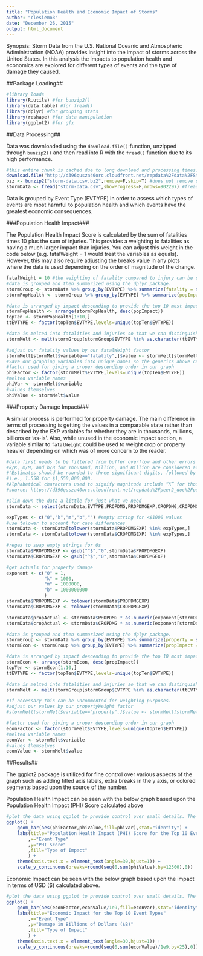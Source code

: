 ```yaml
---
title: "Population Health and Economic Impact of Storms"
author: "clesiemo3"
date: "December 26, 2015"
output: html_document
---
```


Synopsis: Storm Data from the U.S. National Oceanic and Atmospheric Adiministration (NOAA) provides insight into the impact of storms across the United States. In this analysis the impacts to population health and economics are explored for different types of events and the type of damage they caused.

##Package Loading##

```r
#library loads
library(R.utils) #for bunzip2()
library(data.table) #for fread()
library(dplyr) #for grouping stats
library(reshape) #for data manipulation
library(ggplot2) #for gfx
```

##Data Processing##

Data was downloaded using the `download.file()` function, unzipped through `bunzip2()` and then read into R with the `fread()` function due to its high performance.

```r
#this entire chunk is cached due to long download and processing times.
download.file("http://d396qusza40orc.cloudfront.net/repdata%2Fdata%2FStormData.csv.bz2","storm-data.csv.bz2")
bzz <- bunzip2("storm-data.csv.bz2",remove=F,skip=T) #does not remove source file and skips the unzip if already exists.
stormData <- fread("storm-data.csv",showProgress=F,nrows=902297) #fread makes the file size and load time managable. No need to show progress for a static document
```

Data is grouped by Event Type (EVTYPE) in order to assess which types of events are most harmful to population health and which events have the greatest economic consequences.

###Population Health Impact###

The Population Health Impact Score is calculated by the sum of fatalities times 10 plus the sum of injuries. This provides a weighting to fatalities as having a much larger impact than injuries. You can adjust this weight in the code below (e.g. fatalWeight = 1 would treat the variables as equals). However, this may also require adjusting the breaks value in any plots where the data is used depending on the order of magnitude of the change.

```r
fatalWeight = 10 #the weighting of fatality compared to injury can be set here.
#data is grouped and then summarized using the dplyr package.
stormGroup <- stormData %>% group_by(EVTYPE) %>% summarize(fatality = sum(FATALITIES),injury = sum(INJURIES))
stormPopHealth <- stormGroup %>% group_by(EVTYPE) %>% summarize(popImpact = sum(fatality*fatalWeight+injury))

#data is arranged by impact descending to provide the top 10 most impactful event types for use in graphing.
stormPopHealth <- arrange(stormPopHealth, desc(popImpact))
topTen <- stormPopHealth[1:10,]
ttEVTYPE <- factor(topTen$EVTYPE,levels=unique(topTen$EVTYPE))

#data is melted into fatalities and injuries so that we can distinguish between them by color in our graph
stormMelt <- melt(stormGroup[stormGroup$EVTYPE %in% as.character(ttEVTYPE),],id.vars="EVTYPE")

#adjust our fatality values by our fatalWeight factor
stormMelt[stormMelt$variable=="fatality",]$value <- stormMelt[stormMelt$variable=="fatality",]$value*fatalWeight
#Save our graphing variables into unique names so the generics above can be reused.
#factor used for giving a proper descending order in our graph
phiFactor <- factor(stormMelt$EVTYPE,levels=unique(topTen$EVTYPE))
#melted variable names
phiVar <- stormMelt$variable
#values themselves
phiValue <- stormMelt$value
```

###Property Damage Impact###

A similar process is performed for property damage. The main difference in terms of processing is getting the values in a comparable state rather than described by the EXP variables for whether they are in thousands, millions, billions or 'as-is'. Also, while unused in the economic impact section, a variable similar to `fatalWeight` could be used to weight crop or property heavier depending on which was of more concern to the reader. 

```r
#data first needs to be filtered from buffer overflow and other errors in the damage exponent section. 
#k/K, m/M, and b/B for Thousand, Million, and Billion are considered acceptable as per source documentation:
#"Estimates should be rounded to three significant digits, followed by an alphabetical character signifying the magnitude of the number, 
#i.e., 1.55B for $1,550,000,000. 
#Alphabetical characters used to signify magnitude include “K” for thousands, “M” for millions, and “B” for billions." 
#source: https://d396qusza40orc.cloudfront.net/repdata%2Fpeer2_doc%2Fpd01016005curr.pdf

#slim down the data a little for just what we need
stormData <- select(stormData,EVTYPE,PROPDMG,PROPDMGEXP,CROPDMG,CROPDMGEXP)

expTypes <- c("0","k","m","b","") #empty string for <$1000 values
#use tolower to account for case differences
stormData <- stormData[tolower(stormData$PROPDMGEXP) %in% expTypes,]
stormData <- stormData[tolower(stormData$CROPDMGEXP) %in% expTypes,]

#regex to swap empty strings for 0s
stormData$PROPDMGEXP <- gsub("^$","0",stormData$PROPDMGEXP)
stormData$CROPDMGEXP <- gsub("^$","0",stormData$CROPDMGEXP)

#get actuals for property damage
exponent <- c("0" = 1,
              "k" = 1000,
              "m" = 1000000,
              "b" = 1000000000
              )
stormData$PROPDMGEXP <- tolower(stormData$PROPDMGEXP)
stormData$CROPDMGEXP <- tolower(stormData$CROPDMGEXP)

stormData$propActual <- stormData$PROPDMG * as.numeric(exponent[stormData$PROPDMGEXP])
stormData$cropActual <- stormData$CROPDMG * as.numeric(exponent[stormData$CROPDMGEXP])

#data is grouped and then summarized using the dplyr package.
stormGroup <- stormData %>% group_by(EVTYPE) %>% summarize(property = sum(propActual),crop = sum(cropActual))
stormEcon <- stormGroup %>% group_by(EVTYPE) %>% summarize(propImpact = sum(property+crop))

#data is arranged by impact descending to provide the top 10 most impactful event types for use in graphing.
stormEcon <- arrange(stormEcon, desc(propImpact))
topTen <- stormEcon[1:10,]
ttEVTYPE <- factor(topTen$EVTYPE,levels=unique(topTen$EVTYPE))

#data is melted into fatalities and injuries so that we can distinguish between them by color in our graph
stormMelt <- melt(stormGroup[stormGroup$EVTYPE %in% as.character(ttEVTYPE),],id.vars="EVTYPE")

#If necessary this can be uncommented for weighting purposes.
#adjust our values by our propertyWeight factor
#stormMelt[stormMelt$variable=="property",]$value <- stormMelt[stormMelt$variable=="property",]$value*propertyWeight

#factor used for giving a proper descending order in our graph
econFactor <- factor(stormMelt$EVTYPE,levels=unique(topTen$EVTYPE))
#melted variable names
econVar <- stormMelt$variable
#values themselves
econValue <- stormMelt$value
```

##Results##

The ggplot2 package is utilized for fine control over various aspects of the graph such as adding titled axis labels, extra breaks in the y axis, or colored segments based upon the source of the number.

Population Health Impact can be seen with the below graph based upon the Population Health Impact (PHI) Score calculated above 

```r
#plot the data using ggplot to provide control over small details. The X axis is tilted slightly to provide enough room for the full strings.
ggplot() +
    geom_bar(aes(phiFactor,phiValue,fill=phiVar),stat="identity") +
    labs(title="Population Health Impact (PHI) Score for the Top 10 Event Types"
        ,x="Event Type"
        ,y="PHI Score"
        ,fill="Type of Impact"
        ) +
    theme(axis.text.x = element_text(angle=30,hjust=1)) +
    scale_y_continuous(breaks=round(seq(0,sum(phiValue),by=12500),0))
```

Economic Impact can be seen with the below graph based upon the impact in terms of USD ($) calculated above.

```r
#plot the data using ggplot to provide control over small details. The X axis is tilted slightly to provide enough room for the full strings.
ggplot() +
    geom_bar(aes(econFactor,econValue/1e9,fill=econVar),stat="identity") +
    labs(title="Economic Impact for the Top 10 Event Types"
        ,x="Event Type"
        ,y="Damage in Billions of Dollars ($B)"
        ,fill="Type of Impact"
        ) +
    theme(axis.text.x = element_text(angle=30,hjust=1)) +
    scale_y_continuous(breaks=round(seq(0,sum(econValue)/1e9,by=25),0))
```
